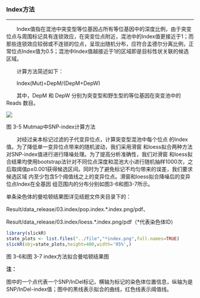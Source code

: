 ### Index方法

***

<style>
img.inline-img {
    display:inline;
    width:auto;
}

img.independent-img {
    display:block;
    width:auto;
}
</style>
&emsp;&emsp;Index值指在混池中突变型等位基因占所有等位基因中的深度比例，由于突变位点与周围标记具有连锁效应，在突变位点附近，混池中的Index值更接近于1；而那些连锁效应较弱或不连锁的位点，呈现出随机分布，应符合孟德尔分离比例，正常位点Index值为0.5；混池中Index值越接近于1的区域即是目标性状关联的候选区域。

&emsp;&emsp;计算方法简述如下：

&emsp;&emsp;Index(Mut)=DepM/(DepM+DepW)

&emsp;&emsp;其中，DepM 和 DepW 分别为突变型和野生型的等位基因在突变池中的 Reads 数目。

<img class="normal3" src="./src/snpindex.png">

<p class='mark'>图 3-5 Mutmap中SNP-index计算方法</p>

&emsp;&emsp;对经过亲本标记过滤的子代变异位点，计算突变型混池中每个位点
的Index值。为了降低单一变异位点带来的随机波动，我们采用滑窗
和loess拟合两种方法对SNP-index值进行进行降噪处理。为了提高分析准确性，我们对滑窗
和loess拟合结果均使用bootstrap法针对不同位点深度和混池大小进行随机抽样1000次，之
后取阈值p≤0.001获得候选区间。同时为了避免标记不均匀带来的误差，我们要求候选区域
内至少包含5个阈值线之上的变异位点。滑窗和loess拟合降噪后的变异位点Index在全基因
组范围内的分布分别如图3-6和图3-7所示。

单条染色体的曼哈顿结果图详见结题文件夹目录下的：

Result/data_release/03.index/pop.index.\*.index.png/pdf、

Result/data_release/03.index/loess.\*.index.png/pdf（*代表染色体ID）

```r
library(slickR)
state_plots <- list.files("../file","*index.png",full.names=TRUE)
slickR(obj=state_plots,height=400,width='95%',)
```

<p class='mark'>图 3-6和图 3-7 index方法拟合曼哈顿结果图</p>

<p class='mark1'>**注：**</p>
图中的一个点代表一个SNP/InDel标记，横轴为标记的染色体位置信息，纵轴为是SNP/InDel-index值；图中的黑线表示拟合的曲线，红色线表示阈值线。


